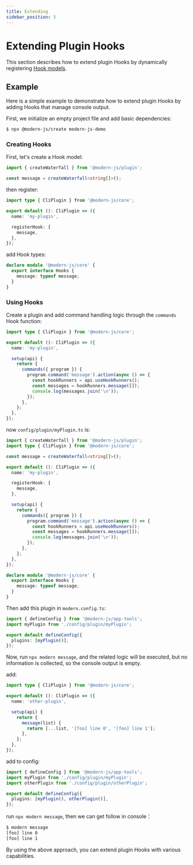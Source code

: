 ```yaml
---
title: Extending
sidebar_position: 5
---
```

# Extending Plugin Hooks

This section describes how to extend plugin Hooks by dynamically registering [Hook models](/guides/topic-detail/framework-plugin/hook).

## Example

Here is a simple example to demonstrate how to extend plugin Hooks by adding Hooks that manage console output.

First, we initialize an empty project file and add basic dependencies:

```bash
$ npx @modern-js/create modern-js-demo
```

### Creating Hooks

First, let's create a Hook model:

```ts title=config/plugin/myPlugin.ts
import { createWaterfall } from '@modern-js/plugin';

const message = createWaterfall<string[]>();
```

then register:

```ts title=config/plugin/myPlugin.ts
import type { CliPlugin } from '@modern-js/core';

export default (): CliPlugin => ({
  name: 'my-plugin',

  registerHook: {
    message,
  },
});
```

add Hook types:

```ts title=config/plugin/myPlugin.ts
declare module '@modern-js/core' {
  export interface Hooks {
    message: typeof message;
  }
}
```

### Using Hooks

Create a plugin and add command handling logic through the `commands` Hook function:

```ts title=config/plugin/myPlugin.ts
import type { CliPlugin } from '@modern-js/core';

export default (): CliPlugin => ({
  name: 'my-plugin',

  setup(api) {
    return {
      commands({ program }) {
        program.command('message').action(async () => {
          const hookRunners = api.useHookRunners();
          const messages = hookRunners.message([]);
          console.log(messages.join('\n'));
        });
      },
    };
  },
});
```

now `config/plugin/myPlugin.ts` is:

```ts title=config/plugin/myPlugin.ts
import { createWaterfall } from '@modern-js/plugin';
import type { CliPlugin } from '@modern-js/core';

const message = createWaterfall<string[]>();

export default (): CliPlugin => ({
  name: 'my-plugin',

  registerHook: {
    message,
  },

  setup(api) {
    return {
      commands({ program }) {
        program.command('message').action(async () => {
          const hookRunners = api.useHookRunners();
          const messages = hookRunners.message([]);
          console.log(messages.join('\n'));
        });
      },
    };
  },
});

declare module '@modern-js/core' {
  export interface Hooks {
    message: typeof message;
  }
}
```

Then add this plugin in `modern.config.ts`:

```ts title="modern.config.ts"
import { defineConfig } from '@modern-js/app-tools';
import myPlugin from './config/plugin/myPlugin';

export default defineConfig({
  plugins: [myPlugin()],
});
```

Now, run `npx modern message`, and the related logic will be executed, but no information is collected, so the console output is empty.

add:

```ts title=config/plugin/otherPlugin.ts
import type { CliPlugin } from '@modern-js/core';

export default (): CliPlugin => ({
  name: 'other-plugin',

  setup(api) {
    return {
      message(list) {
        return [...list, '[foo] line 0', '[foo] line 1'];
      },
    };
  },
});
```

add to config:

```ts title="modern.config.ts"
import { defineConfig } from '@modern-js/app-tools';
import myPlugin from './config/plugin/myPlugin';
import otherPlugin from './config/plugin/otherPlugin';

export default defineConfig({
  plugins: [myPlugin(), otherPlugin()],
});
```

run `npx modern message`, then we can get follow in console：

```bash
$ modern message
[foo] line 0
[foo] line 1
```

By using the above approach, you can extend plugin Hooks with various capabilities.

